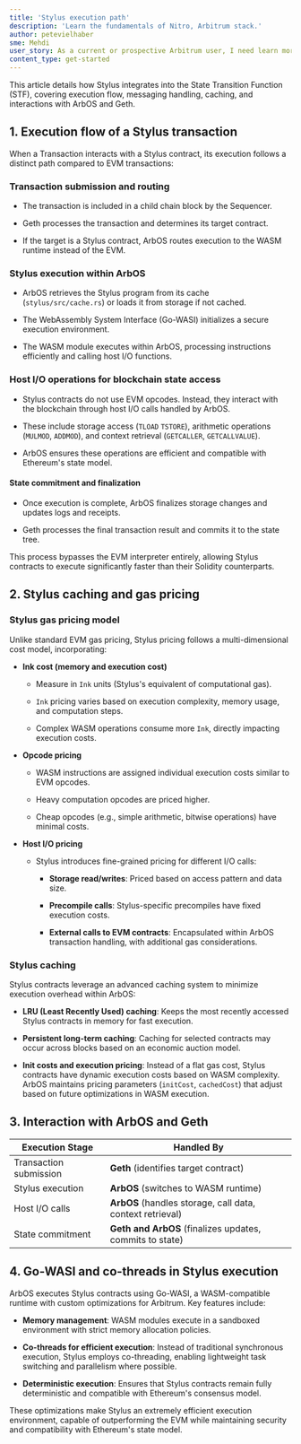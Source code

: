 ```yaml
---
title: 'Stylus execution path'
description: 'Learn the fundamentals of Nitro, Arbitrum stack.'
author: petevielhaber
sme: Mehdi
user_story: As a current or prospective Arbitrum user, I need learn more about Nitros design.
content_type: get-started
---
```


This article details how <a data-quicklook-from="stylus">Stylus</a> integrates into the <a data-quicklook-from="state-transition-function">State Transition Function</a> (STF), covering execution flow, messaging handling, caching, and interactions with <a data-quicklook-from="arbos">ArbOS</a> and <a data-quicklook-from="geth">Geth</a>.

## 1. Execution flow of a Stylus transaction

When a <a data-quicklook-from="transaction">Transaction</a> interacts with a Stylus contract, its execution follows a distinct path compared to EVM transactions:

### Transaction submission and routing

- The transaction is included in a <a data-quicklook-from="child-chain">child chain</a> block by the <a data-quicklook-from="sequencer">Sequencer</a>.

- Geth processes the transaction and determines its target contract.

- If the target is a Stylus contract, ArbOS routes execution to the <a data-quicklook-from="wasm">WASM</a> runtime instead of the EVM.

### Stylus execution within ArbOS

- ArbOS retrieves the Stylus program from its cache (`stylus/src/cache.rs`) or loads it from storage if not cached.

- The WebAssembly System Interface (Go-WASI) initializes a secure execution environment.

- The WASM module executes within ArbOS, processing instructions efficiently and calling host I/O functions.

### Host I/O operations for <a data-quicklook-from="blockchain">blockchain</a> state access

- Stylus contracts do not use EVM opcodes. Instead, they interact with the blockchain through host I/O calls handled by ArbOS.

- These include storage access (`TLOAD` `TSTORE`), arithmetic operations (`MULMOD`, `ADDMOD`), and context retrieval (`GETCALLER`, `GETCALLVALUE`).

- ArbOS ensures these operations are efficient and compatible with Ethereum's state model.

#### State commitment and finalization

- Once execution is complete, ArbOS finalizes storage changes and updates logs and receipts.

- Geth processes the final transaction result and commits it to the state tree.

This process bypasses the EVM interpreter entirely, allowing Stylus contracts to execute significantly faster than their Solidity counterparts.

## 2. Stylus caching and gas pricing

### Stylus gas pricing model

Unlike standard EVM gas pricing, Stylus pricing follows a multi-dimensional cost model, incorporating:

- **<a data-quicklook-from="ink">Ink</a> cost (memory and execution cost)**

  - Measure in `Ink` units (Stylus's equivalent of computational gas).

  - `Ink` pricing varies based on execution complexity, memory usage, and computation steps.

  - Complex WASM operations consume more `Ink`, directly impacting execution costs.

- **Opcode pricing**

  - WASM instructions are assigned individual execution costs similar to EVM opcodes.

  - Heavy computation opcodes are priced higher.

  - Cheap opcodes (e.g., simple arithmetic, bitwise operations) have minimal costs.

- **Host I/O pricing**

  - Stylus introduces fine-grained pricing for different I/O calls:

    - **Storage read/writes**: Priced based on access pattern and data size.

    - **Precompile calls**: Stylus-specific precompiles have fixed execution costs.

    - **External calls to EVM contracts**: Encapsulated within ArbOS transaction handling, with additional gas considerations.

### Stylus caching

Stylus contracts leverage an advanced caching system to minimize execution overhead within ArbOS:

- **LRU (Least Recently Used) caching**: Keeps the most recently accessed Stylus contracts in memory for fast execution.

- **Persistent long-term caching**: Caching for selected contracts may occur across blocks based on an economic auction model.

- **Init costs and execution pricing**: Instead of a flat gas cost, Stylus contracts have dynamic execution costs based on WASM complexity. ArbOS maintains pricing parameters (`initCost`, `cachedCost`) that adjust based on future optimizations in WASM execution.

## 3. Interaction with ArbOS and Geth

| Execution Stage        | Handled By                                                |
| ---------------------- | --------------------------------------------------------- |
| Transaction submission | **Geth** (identifies target contract)                     |
| Stylus execution       | **ArbOS** (switches to WASM runtime)                      |
| Host I/O calls         | **ArbOS** (handles storage, call data, context retrieval) |
| State commitment       | **Geth and ArbOS** (finalizes updates, commits to state)  |

## 4. Go-WASI and co-threads in Stylus execution

ArbOS executes Stylus contracts using Go-WASI, a WASM-compatible runtime with custom optimizations for <a data-quicklook-from="arbitrum">Arbitrum</a>. Key features include:

- **Memory management**: WASM modules execute in a sandboxed environment with strict memory allocation policies.

- **Co-threads for efficient execution**: Instead of traditional synchronous execution, Stylus employs co-threading, enabling lightweight task switching and parallelism where possible.

- **Deterministic execution**: Ensures that Stylus contracts remain fully deterministic and compatible with Ethereum's consensus model.

These optimizations make Stylus an extremely efficient execution environment, capable of outperforming the EVM while maintaining security and compatibility with Ethereum's state model.
